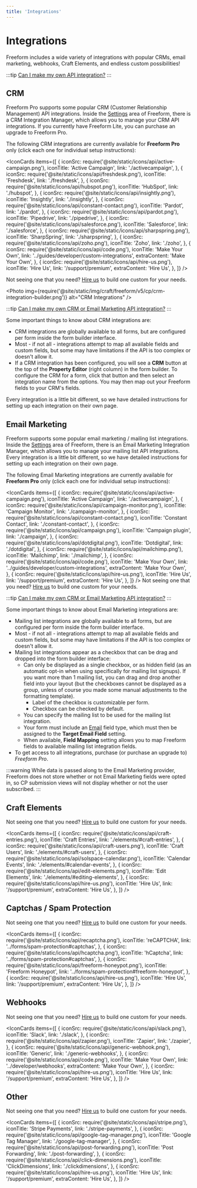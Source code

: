 ```yaml
---
title: 'Integrations'
---
```



# Integrations<Badge type="pro" text="Pro" />

Freeform includes a wide variety of integrations with popular CRMs, email marketing, webhooks, Craft Elements, and endless custom possibilities!

:::tip
[Can I make my own API integration?](../guides/developer/custom-integrations.mdx)
:::

## CRM

Freeform Pro supports some popular CRM (Customer Relationship Management) API integrations. Inside the [Settings](../configuration/settings.mdx#integrations) area of Freeform, there is a CRM Integration Manager, which allows you to manage your CRM API integrations. If you currently have Freeform Lite, you can purchase an upgrade to Freeform Pro.

The following CRM integrations are currently available for **Freeform Pro** only (click each one for individual setup instructions):

<IconCards
  items={[
    {
      iconSrc: require('@site/static/icons/api/active-campaign.png'),
      iconTitle: 'Active Campaign',
      link: './activecampaign',
    },
    {
      iconSrc: require('@site/static/icons/api/freshdesk.png'),
      iconTitle: 'Freshdesk',
      link: './freshdesk',
    },
    {
      iconSrc: require('@site/static/icons/api/hubspot.png'),
      iconTitle: 'HubSpot',
      link: './hubspot',
    },
    {
      iconSrc: require('@site/static/icons/api/insightly.png'),
      iconTitle: 'Insightly',
      link: './insightly',
    },
    {
      iconSrc: require('@site/static/icons/api/constant-contact.png'),
      iconTitle: 'Pardot',
      link: './pardot',
    },
    {
      iconSrc: require('@site/static/icons/api/pardot.png'),
      iconTitle: 'Pipedrive',
      link: './pipedrive',
    },
    {
      iconSrc: require('@site/static/icons/api/salesforce.png'),
      iconTitle: 'Salesforce',
      link: './salesforce',
    },
    {
      iconSrc: require('@site/static/icons/api/sharpspring.png'),
      iconTitle: 'SharpSpring',
      link: './sharpspring',
    },
    {
      iconSrc: require('@site/static/icons/api/zoho.png'),
      iconTitle: 'Zoho',
      link: './zoho',
    },
    {
      iconSrc: require('@site/static/icons/api/code.png'),
      iconTitle: 'Make Your Own',
      link: '../guides/developer/custom-integrations',
      extraContent: 'Make Your Own',
    },
    {
      iconSrc: require('@site/static/icons/api/hire-us.png'),
      iconTitle: 'Hire Us',
      link: '/support/premium',
      extraContent: 'Hire Us',
    },
  ]}
/>

Not seeing one that you need? [Hire us](/support/premium/) to build one custom for
your needs.

<Photo
  img={require('@site/static/img/craft/freeform/v5/cp/crm-integration-builder.png')}
  alt="CRM Integrations"
/>

:::tip
[Can I make my own CRM or Email Marketing API integration?](../guides/developer/custom-integrations.mdx)
:::

Some important things to know about CRM integrations are:

- CRM integrations are globally available to all forms, but are configured per form inside the form builder interface.
- Most - if not all - integrations attempt to map all available fields and custom fields, but some may have limitations if the API is too complex or doesn't allow it.
- If a CRM integration has been configured, you will see a **CRM** button at the top of the **Property Editor** (right column) in the form builder. To configure the CRM for a form, click that button and then select an integration name from the options. You may then map out your Freeform fields to your CRM's fields.

Every integration is a little bit different, so we have detailed instructions for setting up each integration on their own page.

## Email Marketing

Freeform supports some popular email marketing / mailing list integrations. Inside the [Settings](../configuration/settings.mdx#integrations) area of Freeform, there is an Email Marketing Integration Manager, which allows you to manage your mailing list API integrations. Every integration is a little bit different, so we have detailed instructions for setting up each integration on their own page.

The following Email Marketing integrations are currently available for **Freeform Pro** only (click each one for individual setup instructions):

<IconCards
  items={[
    {
      iconSrc: require('@site/static/icons/api/active-campaign.png'),
      iconTitle: 'Active Campaign',
      link: './activecampaign',
    },
    {
      iconSrc: require('@site/static/icons/api/campaign-monitor.png'),
      iconTitle: 'Campaign Monitor',
      link: './campaign-monitor',
    },
    {
      iconSrc: require('@site/static/icons/api/constant-contact.png'),
      iconTitle: 'Constant Contact',
      link: './constant-contact',
    },
    {
      iconSrc: require('@site/static/icons/api/campaign.png'),
      iconTitle: 'Campaign plugin',
      link: './campaign',
    },
    {
      iconSrc: require('@site/static/icons/api/dotdigital.png'),
      iconTitle: 'Dotdigital',
      link: './dotdigital',
    },
    {
      iconSrc: require('@site/static/icons/api/mailchimp.png'),
      iconTitle: 'Mailchimp',
      link: './mailchimp',
    },
    {
      iconSrc: require('@site/static/icons/api/code.png'),
      iconTitle: 'Make Your Own',
      link: '../guides/developer/custom-integrations',
      extraContent: 'Make Your Own',
    },
    {
      iconSrc: require('@site/static/icons/api/hire-us.png'),
      iconTitle: 'Hire Us',
      link: '/support/premium',
      extraContent: 'Hire Us',
    },
  ]}
/>
Not seeing one that you need? [Hire us](/support/premium/) to build one custom for
your needs.

:::tip
[Can I make my own CRM or Email Marketing API integration?](../guides/developer/custom-integrations.mdx)
:::

Some important things to know about Email Marketing integrations are:

- Mailing list integrations are globally available to all forms, but are configured per form inside the form builder interface.
- Most - if not all - integrations attempt to map all available fields and custom fields, but some may have limitations if the API is too complex or doesn't allow it.
- Mailing list integrations appear as a checkbox that can be drag and dropped into the form builder interface:
  - Can only be displayed as a single checkbox, or as hidden field (as an automatic opt-in when using specifically for mailing list signups). If you want more than 1 mailing list, you can drag and drop another field into your layout (but the checkboxes cannot be displayed as a group, unless of course you made some manual adjustments to the formatting template).
    - Label of the checkbox is customizable per form.
    - Checkbox can be checked by default.
  - You can specify the mailing list to be used for the mailing list integration.
  - Your form must include an [Email](../forms/fields.mdx#email) field type, which must then be assigned to the **Target Email Field** setting.
  - When available, **Field Mapping** setting allows you to map Freeform fields to available mailing list integration fields.
- To get access to all integrations, purchase (or purchase an upgrade to) _Freeform Pro_.

:::warning
While data is passed along to the Email Marketing provider, Freeform does not store whether or not Email Marketing fields were opted in, so CP submission views will not display whether or not the user subscribed.
:::

## Craft Elements

Not seeing one that you need? [Hire us](/support/premium/) to build one custom for your needs.

<IconCards
  items={[
    {
      iconSrc: require('@site/static/icons/api/craft-entries.png'),
      iconTitle: 'Craft Entries',
      link: './elements/#craft-entries',
    },
    {
      iconSrc: require('@site/static/icons/api/craft-users.png'),
      iconTitle: 'Craft Users',
      link: './elements/#craft-users',
    },
    {
      iconSrc: require('@site/static/icons/api/solspace-calendar.png'),
      iconTitle: 'Calendar Events',
      link: './elements/#calendar-events',
    },
    {
      iconSrc: require('@site/static/icons/api/edit-elements.png'),
      iconTitle: 'Edit Elements',
      link: './elements/#editing-elements',
    },
    {
      iconSrc: require('@site/static/icons/api/hire-us.png'),
      iconTitle: 'Hire Us',
      link: '/support/premium',
      extraContent: 'Hire Us',
    },
  ]}
/>

## Captchas / Spam Protection

Not seeing one that you need? [Hire us](/support/premium/) to build one custom for your needs.

<IconCards
  items={[
    {
      iconSrc: require('@site/static/icons/api/recaptcha.png'),
      iconTitle: 'reCAPTCHA',
      link: '../forms/spam-protection#captchas',
    },
    {
      iconSrc: require('@site/static/icons/api/hcaptcha.png'),
      iconTitle: 'hCaptcha',
      link: '../forms/spam-protection#captchas',
    },
    {
      iconSrc: require('@site/static/icons/api/freeform-honeypot.png'),
      iconTitle: 'Freeform Honeypot',
      link: '../forms/spam-protection#freeform-honeypot',
    },
    {
      iconSrc: require('@site/static/icons/api/hire-us.png'),
      iconTitle: 'Hire Us',
      link: '/support/premium',
      extraContent: 'Hire Us',
    },
  ]}
/>

## Webhooks

Not seeing one that you need? [Hire us](/support/premium/) to build one custom for your needs.

<IconCards
  items={[
    {
      iconSrc: require('@site/static/icons/api/slack.png'),
      iconTitle: 'Slack',
      link: './slack',
    },
    {
      iconSrc: require('@site/static/icons/api/zapier.png'),
      iconTitle: 'Zapier',
      link: './zapier',
    },
    {
      iconSrc: require('@site/static/icons/api/generic-webhook.png'),
      iconTitle: 'Generic',
      link: './generic-webhooks',
    },
    {
      iconSrc: require('@site/static/icons/api/code.png'),
      iconTitle: 'Make Your Own',
      link: '../developer/webhooks',
      extraContent: 'Make Your Own',
    },
    {
      iconSrc: require('@site/static/icons/api/hire-us.png'),
      iconTitle: 'Hire Us',
      link: '/support/premium',
      extraContent: 'Hire Us',
    },
  ]}
/>

## Other

Not seeing one that you need? [Hire us](/support/premium/) to build one custom for your needs.

<IconCards
  items={[
    {
      iconSrc: require('@site/static/icons/api/stripe.png'),
      iconTitle: 'Stripe Payments',
      link: './stripe-payments',
    },
    {
      iconSrc: require('@site/static/icons/api/google-tag-manager.png'),
      iconTitle: 'Google Tag Manager',
      link: './google-tag-manager',
    },
    {
      iconSrc: require('@site/static/icons/api/post-forwarding.png'),
      iconTitle: 'Post Forwarding',
      link: './post-forwarding',
    },
    {
      iconSrc: require('@site/static/icons/api/click-dimensions.png'),
      iconTitle: 'ClickDimensions',
      link: './clickdimensions',
    },
    {
      iconSrc: require('@site/static/icons/api/hire-us.png'),
      iconTitle: 'Hire Us',
      link: '/support/premium',
      extraContent: 'Hire Us',
    },
  ]}
/>
